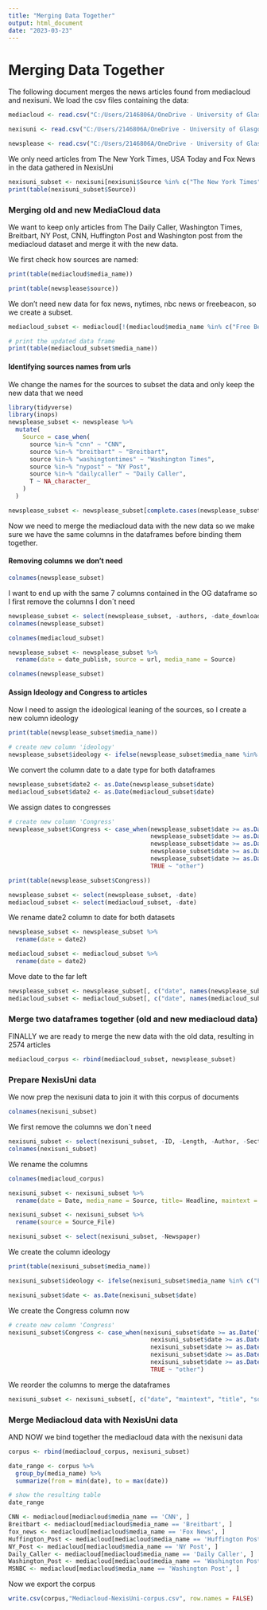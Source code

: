 ---
title: "Merging Data Together"
output: html_document
date: "2023-03-23"
---

# Merging Data Together

The following document merges the news articles found from mediacloud and nexisuni. We load the csv files containing the data:

```{r}
mediacloud <- read.csv("C:/Users/2146806A/OneDrive - University of Glasgow/University of Glasgow/Amsterdam Visit/ASCoR-Project/Data Files/finalcorpus.csv") # data used for original project in 2022

nexisuni <- read.csv("C:/Users/2146806A/OneDrive - University of Glasgow/University of Glasgow/Amsterdam Visit/March_analysis/NexisUni-data-US.csv") # new data gathered via NexisUni

newsplease <- read.csv("C:/Users/2146806A/OneDrive - University of Glasgow/University of Glasgow/Amsterdam Visit/March_analysis/newdata/newsplease_corpus.csv") # new data scraped with newsplease
```

We only need articles from The New York Times, USA Today and Fox News in the data gathered in NexisUni

```{r, echo=FALSE, results = 'hide'}
nexisuni_subset <- nexisuni[nexisuni$Source %in% c("The New York Times", "USA Today", "Fox News"), ]
print(table(nexisuni_subset$Source))
```

### Merging old and new MediaCloud data

We want to keep only articles from The Daily Caller, Washington Times, Breitbart, NY Post, CNN, Huffington Post and Washington post from the mediacloud dataset and merge it with the new data.

We first check how sources are named:

```{r}
print(table(mediacloud$media_name))
```

```{r}
print(table(newsplease$source))
```

We don't need new data for fox news, nytimes, nbc news or freebeacon, so we create a subset.

```{r}
mediacloud_subset <- mediacloud[!(mediacloud$media_name %in% c("Free Beacon", "NBC News", "USA Today", "The New York Times", "Fox News")), ]

# print the updated data frame
print(table(mediacloud_subset$media_name))
```

#### Identifying sources names from urls

We change the names for the sources to subset the data and only keep the new data that we need

```{r}
library(tidyverse)
library(inops)
newsplease_subset <- newsplease %>% 
  mutate(
    Source = case_when(
      source %in~% "cnn" ~ "CNN",
      source %in~% "breitbart" ~ "Breitbart",
      source %in~% "washingtontimes" ~ "Washington Times",
      source %in~% "nypost" ~ "NY Post",
      source %in~% "dailycaller" ~ "Daily Caller",
      T ~ NA_character_
    )
  )

newsplease_subset <- newsplease_subset[complete.cases(newsplease_subset$Source), ]
```

Now we need to merge the mediacloud data with the new data so we make sure we have the same columns in the dataframes before binding them together.

#### Removing columns we don't need

```{r}
colnames(newsplease_subset)
```

I want to end up with the same 7 columns contained in the OG dataframe so I first remove the columns I don´t need

```{r}
newsplease_subset <- select(newsplease_subset, -authors, -date_download, -date_modify, -description, -filename, -image_url, -language, -localpath, -source_domain, -text, -title_page, -title_rss, -source)
colnames(newsplease_subset)
```

```{r}
colnames(mediacloud_subset)
```

```{r}
newsplease_subset <- newsplease_subset %>%
  rename(date = date_publish, source = url, media_name = Source)
```

```{r}
colnames(newsplease_subset)
```

#### Assign Ideology and Congress to articles

Now I need to assign the ideological leaning of the sources, so I create a new column ideology

```{r}
print(table(newsplease_subset$media_name))
```

```{r}
# create new column 'ideology'
newsplease_subset$ideology <- ifelse(newsplease_subset$media_name %in% c("Breitbart", "Daily Caller", "NY Post", "Washington Times"), "right", "left")
```

We convert the column date to a date type for both dataframes

```{r}
newsplease_subset$date2 <- as.Date(newsplease_subset$date)
mediacloud_subset$date2 <- as.Date(mediacloud_subset$date)
```

We assign dates to congresses

```{r}
# create new column 'Congress'
newsplease_subset$Congress <- case_when(newsplease_subset$date >= as.Date("2013-01-01") & newsplease_subset$date < as.Date("2015-01-01") ~ "113th",
                                        newsplease_subset$date >= as.Date("2015-01-01") & newsplease_subset$date < as.Date("2017-01-01") ~ "114th",
                                        newsplease_subset$date >= as.Date("2017-01-01") & newsplease_subset$date < as.Date("2019-01-01") ~ "115th",
                                        newsplease_subset$date >= as.Date("2019-01-01") & newsplease_subset$date < as.Date("2021-01-01") ~ "116th",
                                        newsplease_subset$date >= as.Date("2021-01-01") & newsplease_subset$date < as.Date("2023-01-01") ~ "117th",
                                        TRUE ~ "other")
```

```{r}
print(table(newsplease_subset$Congress))
```

```{r}
newsplease_subset <- select(newsplease_subset, -date)
mediacloud_subset <- select(mediacloud_subset, -date)
```

We rename date2 column to date for both datasets

```{r}
newsplease_subset <- newsplease_subset %>%
  rename(date = date2)

mediacloud_subset <- mediacloud_subset %>%
  rename(date = date2)
```

Move date to the far left

```{r}
newsplease_subset <- newsplease_subset[, c("date", names(newsplease_subset)[!names(newsplease_subset) %in% "date"])]
mediacloud_subset <- mediacloud_subset[, c("date", names(mediacloud_subset)[!names(mediacloud_subset) %in% "date"])]
```

### Merge two dataframes together (old and new mediacloud data)

FINALLY we are ready to merge the new data with the old data, resulting in 2574 articles

```{r}
mediacloud_corpus <- rbind(mediacloud_subset, newsplease_subset)
```

### Prepare NexisUni data

We now prep the nexisuni data to join it with this corpus of documents

```{r}
colnames(nexisuni_subset)
```

We first remove the columns we don´t need

```{r}
nexisuni_subset <- select(nexisuni_subset, -ID, -Length, -Author, -Section, -Edition, -Graphic)
colnames(nexisuni_subset)
```

We rename the columns

```{r}
colnames(mediacloud_corpus)
```

```{r}
nexisuni_subset <- nexisuni_subset %>%
  rename(date = Date, media_name = Source, title= Headline, maintext = Article)
```

```{r}
nexisuni_subset <- nexisuni_subset %>%
  rename(source = Source_File)
```

```{r}
nexisuni_subset <- select(nexisuni_subset, -Newspaper)
```

We create the column ideology

```{r}
print(table(nexisuni_subset$media_name))
```

```{r}
nexisuni_subset$ideology <- ifelse(nexisuni_subset$media_name %in% c("Fox News"), "right", "left")
```

```{r}
nexisuni_subset$date <- as.Date(nexisuni_subset$date)
```

We create the Congress column now

```{r}
# create new column 'Congress'
nexisuni_subset$Congress <- case_when(nexisuni_subset$date >= as.Date("2013-01-01") & nexisuni_subset$date < as.Date("2015-01-01") ~ "113th",
                                        nexisuni_subset$date >= as.Date("2015-01-01") & nexisuni_subset$date < as.Date("2017-01-01") ~ "114th",
                                        nexisuni_subset$date >= as.Date("2017-01-01") & nexisuni_subset$date < as.Date("2019-01-01") ~ "115th",
                                        nexisuni_subset$date >= as.Date("2019-01-01") & nexisuni_subset$date < as.Date("2021-01-01") ~ "116th",
                                        nexisuni_subset$date >= as.Date("2021-01-01") & nexisuni_subset$date < as.Date("2023-01-01") ~ "117th",
                                        TRUE ~ "other")
```

We reorder the columns to merge the dataframes

```{r}
nexisuni_subset <- nexisuni_subset[, c("date", "maintext", "title", "source", "media_name", "ideology", "Congress")]
```

### Merge Mediacloud data with NexisUni data

AND NOW we bind together the mediacloud data with the nexisuni data

```{r}
corpus <- rbind(mediacloud_corpus, nexisuni_subset)
```

```{r}
date_range <- corpus %>%
  group_by(media_name) %>%
  summarize(from = min(date), to = max(date))

# show the resulting table
date_range
```

```{r}
CNN <- mediacloud[mediacloud$media_name == 'CNN', ]
Breitbart <- mediacloud[mediacloud$media_name == 'Breitbart', ]
fox_news <- mediacloud[mediacloud$media_name == 'Fox News', ]
Huffington_Post <- mediacloud[mediacloud$media_name == 'Huffington Post', ]
NY_Post <- mediacloud[mediacloud$media_name == 'NY Post', ]
Daily_Caller <- mediacloud[mediacloud$media_name == 'Daily Caller', ]
Washington_Post <- mediacloud[mediacloud$media_name == 'Washington Post', ]
MSNBC <- mediacloud[mediacloud$media_name == 'Washington Post', ]
```

Now we export the corpus

```{r}
write.csv(corpus,"Mediacloud-NexisUni-corpus.csv", row.names = FALSE)
```
